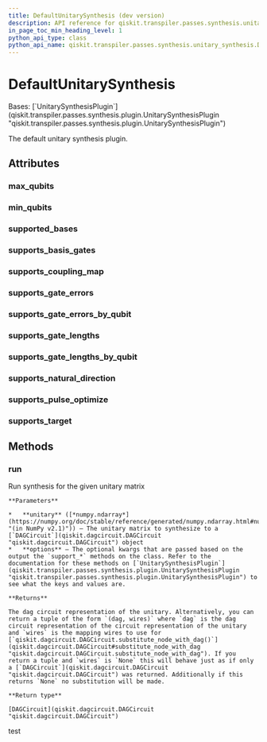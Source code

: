 ```yaml
---
title: DefaultUnitarySynthesis (dev version)
description: API reference for qiskit.transpiler.passes.synthesis.unitary_synthesis.DefaultUnitarySynthesis in the dev version of qiskit
in_page_toc_min_heading_level: 1
python_api_type: class
python_api_name: qiskit.transpiler.passes.synthesis.unitary_synthesis.DefaultUnitarySynthesis
---
```


# DefaultUnitarySynthesis

<Class id="qiskit.transpiler.passes.synthesis.unitary_synthesis.DefaultUnitarySynthesis" isDedicatedPage={true} github="https://github.com/Qiskit/qiskit/tree/stable/1.3/qiskit/transpiler/passes/synthesis/unitary_synthesis.py#L731-L1076" signature="qiskit.transpiler.passes.synthesis.unitary_synthesis.DefaultUnitarySynthesis" modifiers="class">
  Bases: [`UnitarySynthesisPlugin`](qiskit.transpiler.passes.synthesis.plugin.UnitarySynthesisPlugin "qiskit.transpiler.passes.synthesis.plugin.UnitarySynthesisPlugin")

  The default unitary synthesis plugin.

  ## Attributes

  ### max\_qubits

  <Attribute id="qiskit.transpiler.passes.synthesis.unitary_synthesis.DefaultUnitarySynthesis.max_qubits" />

  ### min\_qubits

  <Attribute id="qiskit.transpiler.passes.synthesis.unitary_synthesis.DefaultUnitarySynthesis.min_qubits" />

  ### supported\_bases

  <Attribute id="qiskit.transpiler.passes.synthesis.unitary_synthesis.DefaultUnitarySynthesis.supported_bases" />

  ### supports\_basis\_gates

  <Attribute id="qiskit.transpiler.passes.synthesis.unitary_synthesis.DefaultUnitarySynthesis.supports_basis_gates" />

  ### supports\_coupling\_map

  <Attribute id="qiskit.transpiler.passes.synthesis.unitary_synthesis.DefaultUnitarySynthesis.supports_coupling_map" />

  ### supports\_gate\_errors

  <Attribute id="qiskit.transpiler.passes.synthesis.unitary_synthesis.DefaultUnitarySynthesis.supports_gate_errors" />

  ### supports\_gate\_errors\_by\_qubit

  <Attribute id="qiskit.transpiler.passes.synthesis.unitary_synthesis.DefaultUnitarySynthesis.supports_gate_errors_by_qubit" />

  ### supports\_gate\_lengths

  <Attribute id="qiskit.transpiler.passes.synthesis.unitary_synthesis.DefaultUnitarySynthesis.supports_gate_lengths" />

  ### supports\_gate\_lengths\_by\_qubit

  <Attribute id="qiskit.transpiler.passes.synthesis.unitary_synthesis.DefaultUnitarySynthesis.supports_gate_lengths_by_qubit" />

  ### supports\_natural\_direction

  <Attribute id="qiskit.transpiler.passes.synthesis.unitary_synthesis.DefaultUnitarySynthesis.supports_natural_direction" />

  ### supports\_pulse\_optimize

  <Attribute id="qiskit.transpiler.passes.synthesis.unitary_synthesis.DefaultUnitarySynthesis.supports_pulse_optimize" />

  ### supports\_target

  <Attribute id="qiskit.transpiler.passes.synthesis.unitary_synthesis.DefaultUnitarySynthesis.supports_target" />

  ## Methods

  ### run

  <Function id="qiskit.transpiler.passes.synthesis.unitary_synthesis.DefaultUnitarySynthesis.run" github="https://github.com/Qiskit/qiskit/tree/stable/1.3/qiskit/transpiler/passes/synthesis/unitary_synthesis.py#L952-L1024" signature="run(unitary, **options)">
    Run synthesis for the given unitary matrix

    **Parameters**

    *   **unitary** ([*numpy.ndarray*](https://numpy.org/doc/stable/reference/generated/numpy.ndarray.html#numpy.ndarray "(in NumPy v2.1)")) – The unitary matrix to synthesize to a [`DAGCircuit`](qiskit.dagcircuit.DAGCircuit "qiskit.dagcircuit.DAGCircuit") object
    *   **options** – The optional kwargs that are passed based on the output the `support_*` methods on the class. Refer to the documentation for these methods on [`UnitarySynthesisPlugin`](qiskit.transpiler.passes.synthesis.plugin.UnitarySynthesisPlugin "qiskit.transpiler.passes.synthesis.plugin.UnitarySynthesisPlugin") to see what the keys and values are.

    **Returns**

    The dag circuit representation of the unitary. Alternatively, you can return a tuple of the form `(dag, wires)` where `dag` is the dag circuit representation of the circuit representation of the unitary and `wires` is the mapping wires to use for [`qiskit.dagcircuit.DAGCircuit.substitute_node_with_dag()`](qiskit.dagcircuit.DAGCircuit#substitute_node_with_dag "qiskit.dagcircuit.DAGCircuit.substitute_node_with_dag"). If you return a tuple and `wires` is `None` this will behave just as if only a [`DAGCircuit`](qiskit.dagcircuit.DAGCircuit "qiskit.dagcircuit.DAGCircuit") was returned. Additionally if this returns `None` no substitution will be made.

    **Return type**

    [DAGCircuit](qiskit.dagcircuit.DAGCircuit "qiskit.dagcircuit.DAGCircuit")
  </Function>
</Class>

test
